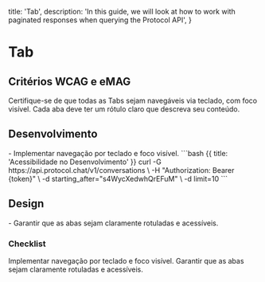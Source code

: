 
  title: 'Tab',
  description:
    'In this guide, we will look at how to work with paginated responses when querying the Protocol API',
}

# Tab

## Critérios WCAG e eMAG
<Properties fullWidth>
  <Property name="WCAG 2.1.1 / eMAG Diretriz 5" type="Navegabilidade por teclado">
    Certifique-se de que todas as Tabs sejam navegáveis via teclado, com foco visível.
  </Property>
  <Property name="WCAG 1.1.1 / eMAG Diretriz 3" type="Rótulos claros">
    Cada aba deve ter um rótulo claro que descreva seu conteúdo.
  </Property>
</Properties>


## Desenvolvimento
<Row>
  <Col>
    - Implementar navegação por teclado e foco visível.
  </Col>
  <Col>
    ```bash {{ title: 'Acessibilidade no Desenvolvimento' }}
    curl -G https://api.protocol.chat/v1/conversations \
      -H "Authorization: Bearer {token}" \
      -d starting_after="s4WycXedwhQrEFuM" \
      -d limit=10
    ```
  </Col>
</Row>

## Design
<Row>
  <Col>
  - Garantir que as abas sejam claramente rotuladas e acessíveis.
  </Col>
  <Col>
    <ImageNote
          imageSrc="https://placehold.co/600x200.png"
          imageAlt="Acessibilidade no Design"
        />
  </Col>
</Row>

### Checklist
<Checklist>
Implementar navegação por teclado e foco visível.
Garantir que as abas sejam claramente rotuladas e acessíveis.
</Checklist>
